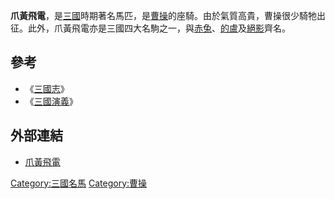 '''爪黃飛電'''，是[[三國|三國]]時期著名馬匹，是[[曹操|曹操]]的座騎。由於氣質高貴，曹操很少騎牠出征。此外，爪黃飛電亦是三國四大名駒之一，與[[赤兔|赤兔]]、[[的盧|的盧]]及[[絕影|絕影]]齊名。

{{中國歷史小作品}}

==參考==
*《[[三國志|三國志]]》
*《[[三國演義|三國演義]]》

==外部連結==
*[http://www.twwiki.com/wiki/%E7%88%AA%E9%BB%83%E9%A3%9B%E9%9B%BB 爪黃飛電] {{Wayback|url=http://www.twwiki.com/wiki/%E7%88%AA%E9%BB%83%E9%A3%9B%E9%9B%BB |date=20150415030831 }}

{{三國名駒}}

[[Category:三國名馬|Category:三國名馬]]
[[Category:曹操|Category:曹操]]